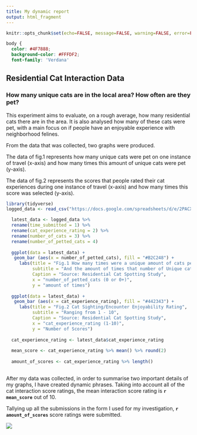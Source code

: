 ---
title: My dynamic report
output: html_fragment
---

```{r setup, include=FALSE}
knitr::opts_chunk$set(echo=FALSE, message=FALSE, warning=FALSE, error=FALSE)

```

```{css}
body {
  color: #4F7888;
  background-color: #FFFDF2;
  font-family: 'Verdana'
```

## Residential Cat Interaction Data
### How many unique cats are in the local area? How often are they pet?

This experiment aims to evaluate, on a rough average, how many residential cats there are in the area. It is also analysed how many of these cats were pet, with a main focus on if people have an enjoyable experience with neighborhood felines.

From the data that was collected, two graphs were produced.

The data of fig.1 represents how many unique cats were pet on one instance of travel (x-axis) and how many times this amount of unique cats were pet (y-axis).

The data of fig.2 represents the scores that people rated their cat experiences during one instance of travel (x-axis) and how many times this score was selected (y-axis).

```{r}
library(tidyverse)
logged_data <- read_csv("https://docs.google.com/spreadsheets/d/e/2PACX-1vQ3eSKCtfLyYWu9s8JLARrpgYJ4JtcAWCguupktDCNUIxWxsnsbjN4oLw9nNTVqgRBZgKl71zZTtKKj/pub?output=csv") 

  latest_data <- logged_data %>%
  rename(time_submitted = 1) %>%
  rename(cat_experience_rating = 2) %>%
  rename(number_of_cats = 3) %>%
  rename(number_of_petted_cats = 4)
  
  ggplot(data = latest_data) +
   geom_bar (aes(x = number_of_petted_cats), fill = "#B2C248") +
     labs(title = "Fig.1 How many times were a unique amount of cats petted?",
          subtitle = "And the amount of times that number of Unique cats were petted",
          Caption = "Source: Residential Cat Spotting Study",
          x = "number_of_petted_cats (0 or 0+)",
          y = "amount of times")
  
  ggplot(data = latest_data) +
   geom_bar (aes(x = cat_experience_rating), fill = "#442343") +
     labs(title = "Fig.2 Cat Sighting/Encounter Enjoyability Rating", 
          subtitle = "Ranging from 1 - 10",
          Caption = "Source: Residential Cat Spotting Study",
          x = "cat_experience_rating (1-10)",
          y = "Number of Scores")
  
  cat_experience_rating <- latest_data$cat_experience_rating
  
  mean_score <- cat_experience_rating %>% mean() %>% round(2)
  
  amount_of_scores <- cat_experience_rating %>% length()
  
```

After my data was collected, in order to  summarise two important details of my graphs, I have created dynamic phrases.
Taking into account all of the cat interaction score ratings, the mean interaction score rating is **`r mean_score`** out of 10. 

Tallying up all the submissions in the form I used for my investigation, **`r amount_of_scores`** score ratings were submitted.



![](https://c.tenor.com/-qBsG1HwR4oAAAAC/tenor.gif)
